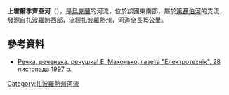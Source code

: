 {{Coord|47|50|16|N|35|2|34|E|display=title}}

'''上霍爾季齊亞河'''（{{lang-uk|Верхня Хортиця}}），是[[烏克蘭|烏克蘭]]的河流，位於該國東南部，屬於[[第聶伯河|第聶伯河]]的支流，發源自[[扎波羅熱|扎波羅熱]]西部，流經[[扎波羅熱州|扎波羅熱州]]，河道全長15公里。

==參考資料==
*[http://community.livejournal.com/misto_zp/5314.html Речка, реченька, речушка! Е. Махонько, газета "Електротехнік", 28 листопада 1997 р.]

{{DEFAULTSORT:Верхня Хортиця (річка)}}
[[Category:扎波羅熱州河流|Category:扎波羅熱州河流]]


{{Ukraine-river-stub}}